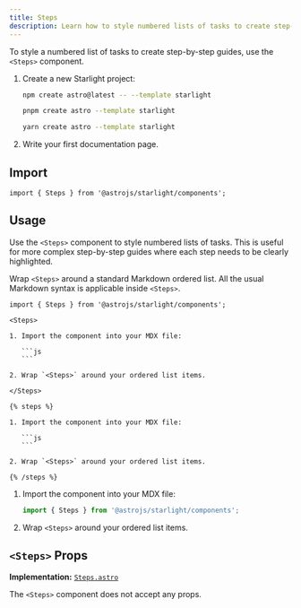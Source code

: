```yaml
---
title: Steps
description: Learn how to style numbered lists of tasks to create step-by-step guides in Starlight.
---
```



To style a numbered list of tasks to create step-by-step guides, use the `<Steps>` component.

<Preview>

<Steps slot="preview">

1. Create a new Starlight project:

   <Tabs syncKey="pkg">

   <TabItem label="npm">

   ```sh
   npm create astro@latest -- --template starlight
   ```

   </TabItem>

   <TabItem label="pnpm">

   ```sh
   pnpm create astro --template starlight
   ```

   </TabItem>

   <TabItem label="Yarn">

   ```sh
   yarn create astro --template starlight
   ```

   </TabItem>

   </Tabs>

2. Write your first documentation page.

</Steps>

</Preview>

## Import

```tsx
import { Steps } from '@astrojs/starlight/components';
```

## Usage

Use the `<Steps>` component to style numbered lists of tasks.
This is useful for more complex step-by-step guides where each step needs to be clearly highlighted.

Wrap `<Steps>` around a standard Markdown ordered list.
All the usual Markdown syntax is applicable inside `<Steps>`.

<Preview>

````mdx
import { Steps } from '@astrojs/starlight/components';

<Steps>

1. Import the component into your MDX file:

   ```js
   ```

2. Wrap `<Steps>` around your ordered list items.

</Steps>
````

<Fragment slot="markdoc">

````markdoc
{% steps %}

1. Import the component into your MDX file:

   ```js
   ```

2. Wrap `<Steps>` around your ordered list items.

{% /steps %}
````

</Fragment>

<Steps slot="preview">

1. Import the component into your MDX file:

   ```js
   import { Steps } from '@astrojs/starlight/components';
   ```

2. Wrap `<Steps>` around your ordered list items.

</Steps>

</Preview>

## `<Steps>` Props

**Implementation:** [`Steps.astro`](https://github.com/withastro/starlight/blob/main/packages/starlight/user-components/Steps.astro)

The `<Steps>` component does not accept any props.
